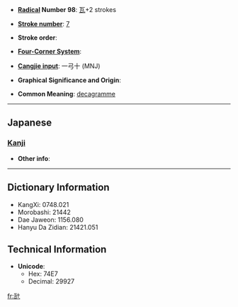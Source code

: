 * '''[[Wiktionary:Chinese radical index| Radical]] Number 98''': [[Wiktionary:Chinese radical index 瓦|瓦]]+2 strokes

* '''[[Wiktionary:Chinese total strokes index|Stroke number]]''': [[Wiktionary:Chinese total strokes index 7|7]]

* '''Stroke order''': 

* '''[[Wiktionary:Chinese four corner index|Four-Corner System]]''': 

* '''[[Wiktionary:Chinese Cangjie index|Cangjie input]]''': 一弓十 (MNJ)

* '''Graphical Significance and Origin''': 

* '''Common Meaning''': [[decagramme]]

----

==Japanese==
===[[Kanji]]===
{{kanji|on readings=|kun readings=[[デカグラム]] (dekaguramu)}}

* '''Other info''':  

----

== Dictionary Information ==

* KangXi: 0748.021
* Morobashi: 21442
* Dae Jaweon: 1156.080
* Hanyu Da Zidian: 21421.051

== Technical Information ==

* '''Unicode''':
** Hex: 74E7
** Decimal: 29927

[[fr:瓧]]